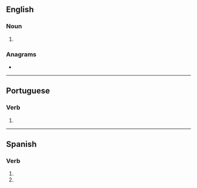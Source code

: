 {{also|trancés}}
==English==

===Noun===
{{head|en|noun plural form}}

# {{plural of|trance|lang=en}}

===Anagrams===
* {{anagrams|en|a=acenrst|Canters|Castner|Cretans|canters|carnets|nectars|recants|scanter|tanrecs}}

----

==Portuguese==

===Verb===
{{head|pt|verb form}}

# {{pt-verb-form-of|trançar}}

----

==Spanish==

===Verb===
{{head|es|verb form}}

# {{es-verb form of|tranzar|ending=-ar|mood=subjunctive|tense=present|number=s|person=2|formal=n}}
# {{es-verb form of|tranzar|ending=-ar|mood=imperative|number=s|person=2|formal=n|sense=negative}}
